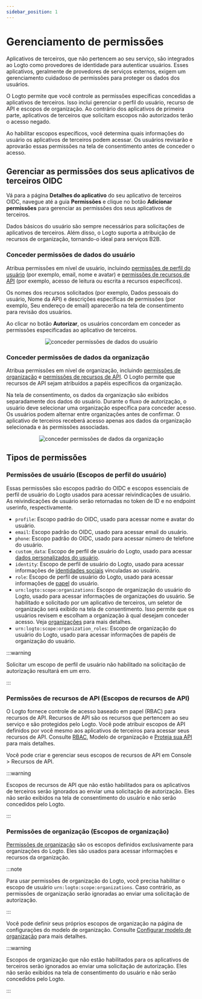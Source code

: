 ```yaml
---
sidebar_position: 1
---
```



# Gerenciamento de permissões

Aplicativos de terceiros, que não pertencem ao seu serviço, são integrados ao Logto como provedores de identidade para autenticar usuários. Esses aplicativos, geralmente de provedores de serviços externos, exigem um gerenciamento cuidadoso de permissões para proteger os dados dos usuários.

O Logto permite que você controle as permissões específicas concedidas a aplicativos de terceiros. Isso inclui gerenciar o perfil do usuário, recurso de API e escopos de organização. Ao contrário dos aplicativos de primeira parte, aplicativos de terceiros que solicitam escopos não autorizados terão o acesso negado.

Ao habilitar escopos específicos, você determina quais informações do usuário os aplicativos de terceiros podem acessar. Os usuários revisarão e aprovarão essas permissões na tela de consentimento antes de conceder o acesso.

## Gerenciar as permissões dos seus aplicativos de terceiros OIDC

Vá para a página **Detalhes do aplicativo** do seu aplicativo de terceiros OIDC, navegue até a guia **Permissões** e clique no botão **Adicionar permissões** para gerenciar as permissões dos seus aplicativos de terceiros.

Dados básicos do usuário são sempre necessários para solicitações de aplicativos de terceiros. Além disso, o Logto suporta a atribuição de recursos de organização, tornando-o ideal para serviços B2B.

### Conceder permissões de dados do usuário

Atribua permissões em nível de usuário, incluindo [permissões de perfil do usuário](#user-permissions-user-profile-scopes) (por exemplo, email, nome e avatar) e [permissões de recursos de API](#api-resource-permissions-api-resource-scopes) (por exemplo, acesso de leitura ou escrita a recursos específicos).

Os nomes dos recursos solicitados (por exemplo, Dados pessoais do usuário, Nome da API) e descrições específicas de permissões (por exemplo, Seu endereço de email) aparecerão na tela de consentimento para revisão dos usuários.

Ao clicar no botão **Autorizar**, os usuários concordam em conceder as permissões especificadas ao aplicativo de terceiros.

<center>
  <img src={GrantPermissionsOfUserData} alt="conceder permissões de dados do usuário" />
</center>

### Conceder permissões de dados da organização

Atribua permissões em nível de organização, incluindo [permissões de organização](#organization-permissions-organization-scopes) e [permissões de recursos de API](#api-resource-permissions-api-resource-scopes). O Logto permite que recursos de API sejam atribuídos a papéis específicos da organização.

Na tela de consentimento, os dados da organização são exibidos separadamente dos dados do usuário. Durante o fluxo de autorização, o usuário deve selecionar uma organização específica para conceder acesso. Os usuários podem alternar entre organizações antes de confirmar. O aplicativo de terceiros receberá acesso apenas aos dados da organização selecionada e às permissões associadas.

<center>
  <img src={GrantPermissionsOfOrganizationData} alt="conceder permissões de dados da organização" />
</center>

## Tipos de permissões

### Permissões de usuário (Escopos de perfil do usuário)

Essas permissões são escopos padrão do OIDC e escopos essenciais de perfil de usuário do Logto usados para acessar reivindicações de usuário. As reivindicações de usuário serão retornadas no token de ID e no endpoint userinfo, respectivamente.

- `profile`: Escopo padrão do OIDC, usado para acessar nome e avatar do usuário.
- `email`: Escopo padrão do OIDC, usado para acessar email do usuário.
- `phone`: Escopo padrão do OIDC, usado para acessar número de telefone do usuário.
- `custom_data`: Escopo de perfil de usuário do Logto, usado para acessar [dados personalizados do usuário](/user-management/user-data/#custom-data).
- `identity`: Escopo de perfil de usuário do Logto, usado para acessar informações de [identidades sociais](/user-management/user-data/#social-identities) vinculadas ao usuário.
- `role`: Escopo de perfil de usuário do Logto, usado para acessar informações de [papel](/authorization/role-based-access-control/#roles) do usuário.
- `urn:logto:scope:organizations`: Escopo de organização do usuário do Logto, usado para acessar informações de organizações do usuário. Se habilitado e solicitado por um aplicativo de terceiros, um seletor de organização será exibido na tela de consentimento. Isso permite que os usuários revisem e escolham a organização à qual desejam conceder acesso. Veja [organizações](/organizations) para mais detalhes.
- `urn:logto:scope:organization_roles`: Escopo de organização do usuário do Logto, usado para acessar informações de papéis de organização do usuário.

:::warning

Solicitar um escopo de perfil de usuário não habilitado na solicitação de autorização resultará em um erro.

:::

### Permissões de recursos de API (Escopos de recursos de API)

O Logto fornece controle de acesso baseado em papel (RBAC) para recursos de API. Recursos de API são os recursos que pertencem ao seu serviço e são protegidos pelo Logto. Você pode atribuir escopos de API definidos por você mesmo aos aplicativos de terceiros para acessar seus recursos de API. Consulte [RBAC](/authorization/role-based-access-control), Modelo de organização e [Proteja sua API](/authorization/api-resources/protect-your-api/) para mais detalhes.

Você pode criar e gerenciar seus escopos de recursos de API em <CloudLink to="/api-resources">Console > Recursos de API</CloudLink>.

:::warning

Escopos de recursos de API que não estão habilitados para os aplicativos de terceiros serão ignorados ao enviar uma solicitação de autorização. Eles não serão exibidos na tela de consentimento do usuário e não serão concedidos pelo Logto.

:::

### Permissões de organização (Escopos de organização)

[Permissões de organização](/authorization/organization-template/#organization-permission) são os escopos definidos exclusivamente para organizações do Logto. Eles são usados para acessar informações e recursos da organização.

:::note

Para usar permissões de organização do Logto, você precisa habilitar o escopo de usuário `urn:logto:scope:organizations`. Caso contrário, as permissões de organização serão ignoradas ao enviar uma solicitação de autorização.

:::

Você pode definir seus próprios escopos de organização na página de configurações do modelo de organização. Consulte [Configurar modelo de organização](/authorization/organization-template/configure-organization-template/) para mais detalhes.

:::warning

Escopos de organização que não estão habilitados para os aplicativos de terceiros serão ignorados ao enviar uma solicitação de autorização. Eles não serão exibidos na tela de consentimento do usuário e não serão concedidos pelo Logto.

:::

